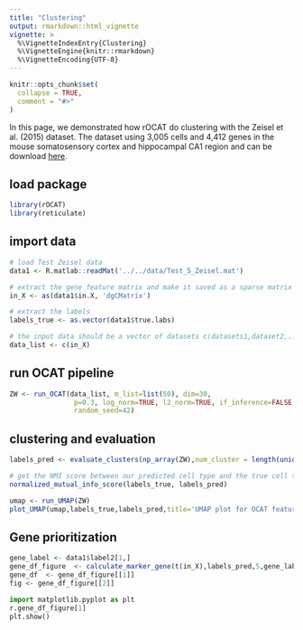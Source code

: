 ```yaml
---
title: "Clustering"
output: rmarkdown::html_vignette
vignette: >
  %\VignetteIndexEntry{Clustering}
  %\VignetteEngine{knitr::rmarkdown}
  %\VignetteEncoding{UTF-8}
---
```


```r
knitr::opts_chunk$set(
  collapse = TRUE,
  comment = "#>"
)
```

In this page, we demonstrated how rOCAT do clustering with the Zeisel et al. (2015) dataset. The dataset using 3,005 cells and 4,412 genes in the mouse somatosensory cortex and hippocampal CA1 region and can be download [here](https://github.com/bowang-lab/OCAT/blob/master/vignettes/Clustering/Test_5_Zeisel.mat).

## load package

```r
library(rOCAT)
library(reticulate)
```

## import data

```r
# load Test Zeisel data
data1 <- R.matlab::readMat('../../data/Test_5_Zeisel.mat')

# extract the gene feature matrix and make it saved as a sparse matrix
in_X <- as(data1$in.X, 'dgCMatrix')

# extract the labels
labels_true <- as.vector(data1$true.labs)

# the input data should be a vector of datasets c(datasets1,dataset2,...)
data_list <- c(in_X)
```

## run OCAT pipeline

```r
ZW <- run_OCAT(data_list, m_list=list(50), dim=30, 
                p=0.3, log_norm=TRUE, l2_norm=TRUE, if_inference=FALSE, 
                random_seed=42)
```

## clustering and evaluation

```r
labels_pred <- evaluate_clusters(np_array(ZW),num_cluster = length(unique(labels_true)))

# get the NMI score between our predicted cell type and the true cell type 
normalized_mutual_info_score(labels_true, labels_pred)

umap <- run_UMAP(ZW)
plot_UMAP(umap,labels_true,labels_pred,title='UMAP plot for OCAT features')
```

## Gene prioritization

```r
gene_label <- data1$label2[1,]
gene_df_figure  <- calculate_marker_gene(t(in_X),labels_pred,5,gene_label)
gene_df  <- gene_df_figure[[1]]
fig <- gene_df_figure[[2]]
```

```python
import matplotlib.pyplot as plt
r.gene_df_figure[1]
plt.show()
```
